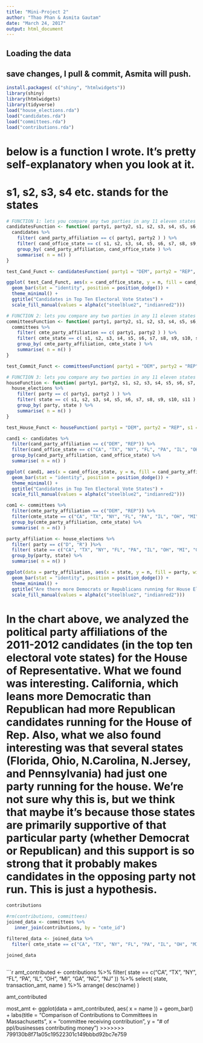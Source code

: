 ```yaml
---
title: "Mini-Project 2"
author: "Thao Phan & Asmita Gautam"
date: "March 24, 2017"
output: html_document
---
```



## Loading the data
## save changes, I pull & commit, Asmita will push.

```r
install.packages( c("shiny", "htmlwidgets"))
library(shiny)
library(htmlwidgets)
library(tidyverse)
load("house_elections.rda")
load("candidates.rda")
load("committees.rda")
load("contributions.rda")
```

# below is a function I wrote. It's pretty self-explanatory when you look at it. 
# s1, s2, s3, s4 etc. stands for the states 


```r
# FUNCTION 1: lets you compare any two parties in any 11 eleven states in candidates data set
candidatesFunction <- function( party1, party2, s1, s2, s3, s4, s5, s6, s7, s8, s9, s10, s11 ) {
  candidates %>%
    filter( cand_party_affiliation == c( party1, party2 ) ) %>%
    filter( cand_office_state == c( s1, s2, s3, s4, s5, s6, s7, s8, s9, s10, s11 ) ) %>%
    group_by( cand_party_affiliation, cand_office_state ) %>%
    summarise( n = n() )
}
```

```r
test_Cand_Funct <- candidatesFunction( party1 = "DEM", party2 = "REP", s1 = "CA", s2 = "TX", s3 = "NY", s4 = "FL", s5 = "PA", s6 = "IL", s7  = "OH", s8 = "MI", s9 = "GA", s10 = "NC", s11 = "NJ" )
```


```r
ggplot( test_Cand_Funct, aes(x = cand_office_state, y = n, fill = cand_party_affiliation, width = .5)) +
  geom_bar(stat = "identity", position = position_dodge()) +
  theme_minimal() +
  ggtitle("Candidates in Top Ten Electoral Vote States") +
  scale_fill_manual(values = alpha(c("steelblue2", "indianred2")))
```







```r
# FUNCTION 2: lets you compare any two parties in any 11 eleven states in committees data set
committeesFunction <- function( party1, party2, s1, s2, s3, s4, s5, s6, s7, s8, s9, s10, s11 ) {
  committees %>%
    filter( cmte_party_affiliation == c( party1, party2 ) ) %>%
    filter( cmte_state == c( s1, s2, s3, s4, s5, s6, s7, s8, s9, s10, s11 ) ) %>%
    group_by( cmte_party_affiliation, cmte_state ) %>%
    summarise( n = n() )
}
```

```r
test_Commit_Funct <- committeesFunction( party1 = "DEM", party2 = "REP", s1 = "CA", s2 = "TX", s3 = "NY", s4 = "FL", s5 = "PA", s6 = "IL", s7  = "OH", s8 = "MI", s9 = "GA", s10 = "NC", s11 = "NJ" )
```









```r
# FUNCTION 3: lets you compare any two parties in any 11 eleven states in house_elections data set
houseFunction <- function( party1, party2, s1, s2, s3, s4, s5, s6, s7, s8, s9, s10, s11 ) {
  house_elections %>%
    filter( party == c( party1, party2 ) ) %>%
    filter( state == c( s1, s2, s3, s4, s5, s6, s7, s8, s9, s10, s11 ) ) %>%
    group_by( party, state ) %>%
    summarise( n = n() )
}
```

```r
test_House_Funct <- houseFunction( party1 = "DEM", party2 = "REP", s1 = "CA", s2 = "TX", s3 = "NY", s4 = "FL", s5 = "PA", s6 = "IL", s7  = "OH", s8 = "MI", s9 = "GA", s10 = "NC", s11 = "NJ" )
```












```r
cand1 <- candidates %>%
  filter(cand_party_affiliation == c("DEM", "REP")) %>%
  filter(cand_office_state == c("CA", "TX", "NY", "FL", "PA", "IL", "OH", "MI", "GA", "NC", "NJ")) %>%
  group_by(cand_party_affiliation, cand_office_state) %>%
  summarise( n = n() )
```

```r
ggplot( cand1, aes(x = cand_office_state, y = n, fill = cand_party_affiliation, width = .5)) +
  geom_bar(stat = "identity", position = position_dodge()) +
  theme_minimal() +
  ggtitle("Candidates in Top Ten Electoral Vote States") +
  scale_fill_manual(values = alpha(c("steelblue2", "indianred2")))
```

```r
com1 <- committees %>%
  filter(cmte_party_affiliation == c("DEM", "REP")) %>%
  filter(cmte_state == c("CA", "TX", "NY", "FL", "PA", "IL", "OH", "MI", "GA", "NC", "NJ")) %>%
  group_by(cmte_party_affiliation, cmte_state) %>%
  summarise( n = n() )
```


```r
party_affiliation <- house_elections %>%
  filter( party == c("D", "R") )%>%
  filter( state == c("CA", "TX", "NY", "FL", "PA", "IL", "OH", "MI", "GA", "NC", "NJ" )) %>%
  group_by(party, state) %>%
  summarise( n = n() )
```

```r
ggplot(data = party_affiliation, aes(x = state, y = n, fill = party, width = .5)) +
  geom_bar(stat = "identity", position = position_dodge()) +
  theme_minimal() +
  ggtitle("Are there more Democrats or Republicans running for House Elections?") +
  scale_fill_manual(values = alpha(c("steelblue2", "indianred2")))
```

# In the chart above, we analyzed the political party affiliations of the 2011-2012 candidates (in the top ten electoral vote states) for the House of Representative. What we found was interesting. California, which leans more Democratic than Republican had more Republican candidates running for the House of Rep. Also, what we also found interesting was that several states (Florida, Ohio, N.Carolina, N.Jersey, and Pennsylvania) had just one party running for the house. We're not sure why this is, but we think that maybe it's because those states are primarily supportive of that particular party (whether Democrat or Republican) and this support is so strong that it probably makes candidates in the opposing party not run. This is just a hypothesis.  

```r
contributions
```

```r

#rm(contributions, committees)
joined_data <- committees %>%
   inner_join(contributions, by = "cmte_id")

```

```r
filtered_data <- joined_data %>%
  filter( cmte_state == c("CA", "TX", "NY", "FL", "PA", "IL", "OH", "MI", "GA", "NC", "NJ" )) 

```

```r
joined_data
```

```r

```



```r
amt_contributed <- contributions %>%
  filter( state == c("CA", "TX", "NY", "FL", "PA", "IL", "OH", "MI", "GA", "NC", "NJ" )) %>%
  select( state, transaction_amt, name ) %>%
  arrange( desc(name) )

amt_contributed

most_amt <- ggplot(data = amt_contributed, aes( x = name )) + geom_bar() +
  labs(title = "Comparison of Contributions to Committees in Massachusetts", x = "committee receiving contribution", y = "# of ppl/businesses contributing money") 
>>>>>>> 799130b8f71a05c19522301c149bbbd92bc7e759




